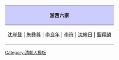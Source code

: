 {|align="center" style="border:1px solid #AAAAAA; margin-top:5px; margin-bottom:5px;"
!style="background-color:#CCCCFF;"|浙西六家
|-
|[[沈岸登]] | [[朱彝尊]] | [[李良年]] | [[李符 (清朝)|李符]] | [[沈皞日]] | [[龔翔麟]]
|}
<noinclude>[[Category:清朝人模板]]</noinclude>